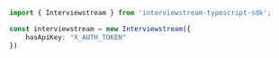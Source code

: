 ```typescript index.ts
import { Interviewstream } from 'interviewstream-typescript-sdk';

const interviewstream = new Interviewstream({
    hasApiKey: "X_AUTH_TOKEN"
})
```